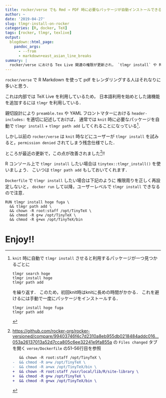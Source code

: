 ```yaml
---
title: rocker/verse でも Rmd → PDF 時に必要なパッケージが自動インストールできるようになった
author: ~
date: '2019-04-27'
slug: tlmgr-install-on-rocker
categories: [R, docker, TeX]
tags: [rocker, tlmgr, texlive]
output:
  blogdown::html_page:
    pandoc_args: 
      - --from
      - markdown+east_asian_line_breaks
summary: |
  rocker/verse における Tex Live 関連の権限が更新され， `tlmgr install` や Rmd → PDF 時に必要なパッケージの自動インストールが可能になった．Dockerfile 編集時には注意点あり．
---
```


`rocker/verse` で R Markdown を使って pdf をレンダリングする人はそれなりに多いと思う．

これは内部では TeX Live を利用しているため，
日本語利用を始めとした諸機能を追加するには `tlmgr` を利用している．

親切設計により `preamble.tex` や YAML フロントマターにおける
`header-includes:` を適切に記述しておけば，
通常では `knit` 時に必要なパッケージを自動で `tlmgr install` + `tlmgr path add` してくれることになっている[^tip-knitr-and-tlmgr]．

[^tip-knitr-and-tlmgr]:
    `knit` 時に自動で `tlmgr install` させると利用するパッケージが一つ見つかるごとに
    ```
    tlmgr search hoge
    tlmgr install hoge
    tlmgr path add
    ```
    を繰り返す．
    このため，初回knit時はknitに長めの時間がかかる．
    これを避けるには手動で一度にパッケージをインストールする．
    ```
    tlmgr install hoge fuga
    tlmgr path add
    ```

しかし以前の `rocker/verse` は `knit` 時などにユーザーが `tlmgr install` 
を試みると，`permission denied` されてしまう残念仕様でした．

ところが最近の更新で，この点が改善されました[^rocker-verse-dockerfile-diff]!!

[^rocker-verse-dockerfile-diff]: 
    <https://github.com/rocker-org/rocker-versioned/compare/99403746f4c7d2310a8eb955db0218484addc016...053a26137013a52d7cca805c6ee32241e9fa855a> の `Files changed` タブを開く `verse/Dockerfile` の51--56行目を参照
    ```.diff
       && chown -R root:staff /opt/TinyTeX \
    -  && chmod -R a+w /opt/TinyTeX \
    -  && chmod -R a+wx /opt/TinyTeX/bin \
    +  && chown -R root:staff /usr/local/lib/R/site-library \
    +  && chmod -R g+w /opt/TinyTeX \
    +  && chmod -R g+wx /opt/TinyTeX/bin \
    ```


R コンソール上で `tlmgr install` したい場合は `tinytex::tlmgr_install()` を使いましょう．
こいつは `tlmgr path add` もしておいてくれます．

`Dockerfile` で `tlmgr install` したい場合は下記のように
権限周りを正しく再設定しないと，
`docker run` して以降，ユーザーレベルで `tlmgr install` できなるので注意．

```.dockerfile
RUN tlmgr install hoge fuga \
  && tlmgr path add \
  && chown -R root:staff /opt/TinyTeX \
  && chmod -R g+w /opt/TinyTeX \
  && chmod -R g+wx /opt/TinyTeX/bin
```

# Enjoy!!

